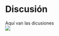 # Discusión {#sec-Discusion}

Aquí van las dicusiones  
![](imagenes/Henrique.png){fig-align="center"}